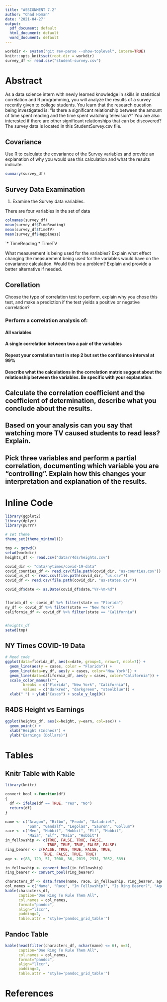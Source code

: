 ```yaml
---
title: "ASSIGNMENT 7.2"
author: "Chad Homan"
date: '2021-04-27'
output:
  pdf_document: default
  html_document: default
  word_document: default
---
```


```r
workdir <- system("git rev-parse --show-toplevel", intern=TRUE)
knitr::opts_knit$set(root.dir = workdir) 
survey_df <- read.csv("student-survey.csv")
```

# Abstract

As a data science intern with newly learned knowledge in skills in statistical correlation and R programming, you will analyze the results of a survey recently given to college students. You learn that the research question being 
investigated is: “Is there a significant relationship between the amount of time spent reading and the time spent watching television?” You are also interested 
if there are other significant relationships that can be discovered? The survey 
data is located in this StudentSurvey.csv file.

## Covariance

Use R to calculate the covariance of the Survey variables and provide an 
explanation of why you would use this calculation and what the results indicate.
```r
summary(survey_df)
```

## Survey Data Examination

1. Examine the Survey data variables.

There are four variables in the set of data

```r
colnames(survey_df)
mean(survey_df$TimeReading)
mean(survey_df$TimeTV)
mean(survey_df$Happiness)
```

`* TimeReading
* TimeTV


What measurement is being used for the 
variables? Explain what effect changing the measurement being used for the 
variables would have on the covariance calculation. Would this be a problem?
Explain and provide a better alternative if needed.

## Corellation

Choose the type of correlation test to perform, explain why you chose this test,
and make a prediction if the test yields a positive or negative correlation?

### Perform a correlation analysis of:

#### All variables
#### A single correlation between two a pair of the variables
#### Repeat your correlation test in step 2 but set the confidence interval at 99%
#### Describe what the calculations in the correlation matrix suggest about the relationship between the variables. Be specific with your explanation.


## Calculate the correlation coefficient and the coefficient of determination, describe what you conclude about the results.

## Based on your analysis can you say that watching more TV caused students to read less? Explain.

## Pick three variables and perform a partial correlation, documenting which variable you are “controlling”. Explain how this changes your interpretation and explanation of the results.

# Inline Code
```r
library(ggplot2)
library(dplyr)
library(purrr)

# set theme
theme_set(theme_minimal())

tmp <- getwd()
setwd(workdir)
heights_df <- read.csv("data/r4ds/heights.csv")

covid_dir <- "data/nytimes/covid-19-data"
covid_counties_df <- read.csv(file.path(covid_dir, "us-counties.csv")) 
covid_us_df <- read.csv(file.path(covid_dir, "us.csv"))
covid_df <- read.csv(file.path(covid_dir, "us-states.csv"))

covid_df$date <- as.Date(covid_df$date,"%Y-%m-%d")


florida_df <- covid_df %>% filter(state == "Florida")
ny_df <- covid_df %>% filter(state == "New York")
california_df <- covid_df %>% filter(state == "California")


#heights_df
setwd(tmp)
```

## NY Times COVID-19 Data
```r
# Need code
ggplot(data=florida_df, aes(x=date, group=1, nrow=7, ncol=7)) +
  geom_line(aes(y = cases, color = "Florida")) +
  geom_line(data=ny_df, aes(y = cases, color="New York")) +
  geom_line(data=california_df, aes(y = cases, color="California")) +
  scale_color_manual("",
        breaks = c("Florida", "New York", "California"),
        values = c("darkred", "darkgreen", "steelblue")) +
  xlab(" ") + ylab("Cases") + scale_y_log10()

```

## R4DS Height vs Earnings
```r
ggplot(heights_df, aes(x=height, y=earn, col=sex)) + 
  geom_point() +   
  xlab("Height (Inches)") + 
  ylab("Earnings (Dollars)")

```

# Tables

## Knitr Table with Kable
```r
library(knitr)

convert_bool <-function(df)
{
  df <- ifelse(df == TRUE, "Yes", "No")
  return(df)
}

name <- c("Aragon", "Bilbo", "Frodo", "Galadriel", 
          "Sam", "Gandalf", "Legolas", "Sauron", "Gollum")
race <- c("Men", "Hobbit", "Hobbit", "Elf", "Hobbit", 
          "Maia", "Elf", "Maia", "Hobbit")
in_fellowship <- c(TRUE, FALSE, TRUE, FALSE, 
                   TRUE, TRUE, TRUE, FALSE, FALSE)
ring_bearer <- c(FALSE, TRUE, TRUE, FALSE, TRUE, 
                 TRUE, FALSE, TRUE, TRUE)
age <- c(88, 129, 51, 7000, 36, 2019, 2931, 7052, 589)

in_fellowship <- convert_bool(in_fellowship)
ring_bearer <- convert_bool(ring_bearer)

characters_df <- data.frame(name, race, in_fellowship, ring_bearer, age)
col_names = c("Name", "Race", "In Fellowship?", "Is Ring Bearer?", "Age")
kable(characters_df, 
      caption="One Ring To Rule Them All",
      col.names = col_names,
      format="pandoc",
      align="llccr",
      padding=2, 
      table.attr = "style='pandoc_grid_table'")
```

## Pandoc Table
```r
kable(head(filter(characters_df, nchar(name) <= 6), n=5),
      caption="One Ring To Rule Them All",
      col.names = col_names,
      format="pandoc",
      align="llccr",
      padding=2, 
      table.attr = "style='pandoc_grid_table'")
```

# References

